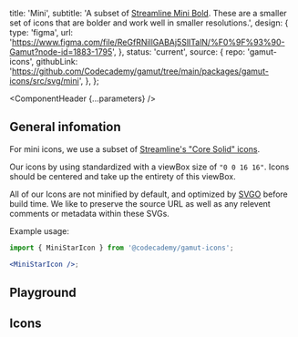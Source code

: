 


  title: 'Mini',
  subtitle:
    'A subset of [Streamline Mini Bold](https://app.streamlinehq.com/streamline-mini-bold). These are a smaller set of icons that are bolder and work well in smaller resolutions.',
  design: {
    type: 'figma',
    url: 'https://www.figma.com/file/ReGfRNillGABAj5SlITalN/%F0%9F%93%90-Gamut?node-id=1883-1795',
  },
  status: 'current',
  source: {
    repo: 'gamut-icons',
    githubLink:
      'https://github.com/Codecademy/gamut/tree/main/packages/gamut-icons/src/svg/mini',
  },
};

<Meta of={MiniIconStories} />

<ComponentHeader {...parameters} />

## General infomation

For mini icons, we use a subset of [Streamline's "Core Solid" icons](https://www.streamlinehq.com/icons/core-solid).

Our icons by using standardized with a viewBox size of `"0 0 16 16"`. Icons should be centered and take up the entirety of this viewBox.

All of our Icons are not minified by default, and optimized by [SVGO](https://github.com/svg/svgo) before build time. We like to preserve the source URL as well as any relevent comments or metadata within these SVGs.

Example usage:

```jsx
import { MiniStarIcon } from '@codecademy/gamut-icons';

<MiniStarIcon />;
```

## Playground

<Canvas of={MiniIconStories.Default} sourceState="none" />

<Controls />

## Icons

<Canvas of={MiniIconStories.AllMiniIcons} sourceState="none" />

